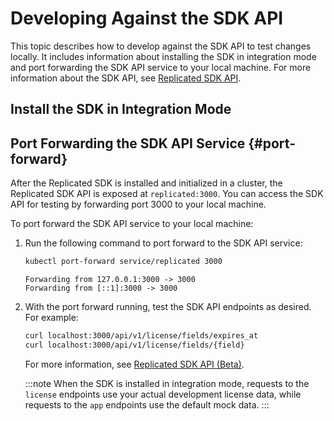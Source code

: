 
# Developing Against the SDK API

This topic describes how to develop against the SDK API to test changes locally. It includes information about installing the SDK in integration mode and port forwarding the SDK API service to your local machine. For more information about the SDK API, see [Replicated SDK API](/reference/replicated-sdk-apis).

## Install the SDK in Integration Mode

<IntegrationMode/>

## Port Forwarding the SDK API Service {#port-forward}    

After the Replicated SDK is installed and initialized in a cluster, the Replicated SDK API is exposed at `replicated:3000`. You can access the SDK API for testing by forwarding port 3000 to your local machine.

To port forward the SDK API service to your local machine:

1. Run the following command to port forward to the SDK API service:

    ```bash
    kubectl port-forward service/replicated 3000
    ```
    ```
    Forwarding from 127.0.0.1:3000 -> 3000
    Forwarding from [::1]:3000 -> 3000
    ```

1. With the port forward running, test the SDK API endpoints as desired. For example:

   ```bash
   curl localhost:3000/api/v1/license/fields/expires_at
   curl localhost:3000/api/v1/license/fields/{field}
   ```
   
   For more information, see [Replicated SDK API (Beta)](/reference/replicated-sdk-apis).

   :::note
   When the SDK is installed in integration mode, requests to the `license` endpoints use your actual development license data, while requests to the `app` endpoints use the default mock data.
   :::